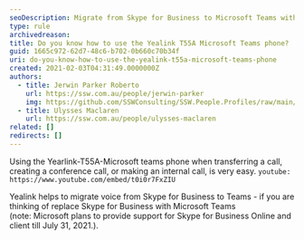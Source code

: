 ```yaml
---
seoDescription: Migrate from Skype for Business to Microsoft Teams with Yealink's T55A phone and enjoy seamless voice transitions.
type: rule
archivedreason:
title: Do you know how to use the Yealink T55A Microsoft Teams phone?
guid: 1665c972-62d7-48c6-b702-0b660c70b34f
uri: do-you-know-how-to-use-the-yealink-t55a-microsoft-teams-phone
created: 2021-02-03T04:31:49.0000000Z
authors:
  - title: Jerwin Parker Roberto
    url: https://ssw.com.au/people/jerwin-parker
    img: https://github.com/SSWConsulting/SSW.People.Profiles/raw/main/Jerwin-Parker/Images/Jerwin-Parker-Profile.jpg
  - title: Ulysses Maclaren
    url: https://ssw.com.au/people/ulysses-maclaren
related: []
redirects: []
---
```


Using the Yearlink-T55A-Microsoft teams phone when transferring a call, creating a conference call, or making an internal call, is very easy.
`youtube: https://www.youtube.com/embed/t0i0r7FxZIU`



Yealink helps to migrate voice from Skype for Business to Teams - if you are thinking of replace Skype for Business with Microsoft Teams (note: Microsoft plans to provide support for Skype for Business Online and client till July 31, 2021.).